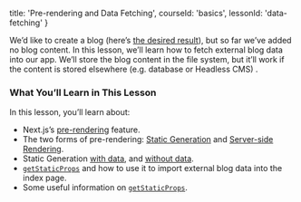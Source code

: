 
  title: 'Pre-rendering and Data Fetching',
  courseId: 'basics',
  lessonId: 'data-fetching'
}

We’d like to create a blog (here’s [the desired result](https://next-learn-starter.now.sh/)), but so far we’ve added no blog content. In this lesson, we’ll learn how to fetch external blog data into our app. We’ll store the blog content in the file system, but it’ll work if the content is stored elsewhere (e.g. database or Headless CMS) .

### What You’ll Learn in This Lesson

In this lesson, you’ll learn about:

- Next.js’s [pre-rendering](/docs/basic-features/pages#pre-rendering) feature.
- The two forms of pre-rendering: [Static Generation](/docs/basic-features/pages#static-generation-recommended) and [Server-side Rendering](/docs/basic-features/pages#server-side-rendering).
- Static Generation [with data](/docs/basic-features/pages#static-generation-with-data), and [without data](/docs/basic-features/pages#static-generation-without-data).
- [`getStaticProps`](/docs/basic-features/data-fetching#getstaticprops-static-generation) and how to use it to import external blog data into the index page.
- Some useful information on [`getStaticProps`](/docs/basic-features/data-fetching#getstaticprops-static-generation).

